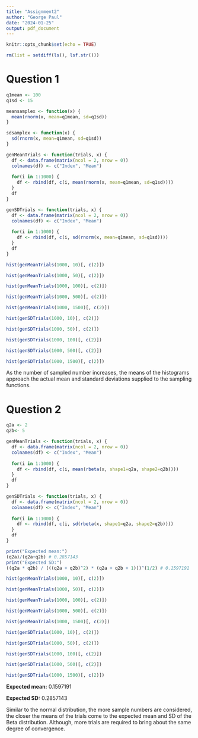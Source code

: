 ```yaml
---
title: "Assignment2"
author: "George Paul"
date: "2024-01-25"
output: pdf_document
---
```


```r
knitr::opts_chunk$set(echo = TRUE)
```

```r
rm(list = setdiff(ls(), lsf.str()))
```

# Question 1

```r
q1mean <- 100
q1sd <- 15

meansamplex <- function(x) {
  mean(rnorm(x, mean=q1mean, sd=q1sd))
}

sdsamplex <- function(x) {
  sd(rnorm(x, mean=q1mean, sd=q1sd))
}

genMeanTrials <- function(trials, x) {
  df <- data.frame(matrix(ncol = 2, nrow = 0))
  colnames(df) <- c("Index", "Mean")
  
  for(i in 1:1000) {
    df <- rbind(df, c(i, mean(rnorm(x, mean=q1mean, sd=q1sd))))
  }
  df
}

genSDTrials <- function(trials, x) {
  df <- data.frame(matrix(ncol = 2, nrow = 0))
  colnames(df) <- c("Index", "Mean")
  
  for(i in 1:1000) {
    df <- rbind(df, c(i, sd(rnorm(x, mean=q1mean, sd=q1sd))))
  }
  df
}
```

```r
hist(genMeanTrials(1000, 10)[, c(2)])
```

```r
hist(genMeanTrials(1000, 50)[, c(2)])
```

```r
hist(genMeanTrials(1000, 100)[, c(2)])
```

```r
hist(genMeanTrials(1000, 500)[, c(2)])
```

```r

hist(genMeanTrials(1000, 1500)[, c(2)])
```

```r
hist(genSDTrials(1000, 10)[, c(2)])
```

```r
hist(genSDTrials(1000, 50)[, c(2)])
```

```r
hist(genSDTrials(1000, 100)[, c(2)])
```

```r
hist(genSDTrials(1000, 500)[, c(2)])
```

```r
hist(genSDTrials(1000, 1500)[, c(2)])
```

As the number of sampled number increases, the means of the histograms approach the actual mean and standard deviations supplied to the sampling functions.

# Question 2

```r
q2a <- 2
q2b<- 5

genMeanTrials <- function(trials, x) {
  df <- data.frame(matrix(ncol = 2, nrow = 0))
  colnames(df) <- c("Index", "Mean")
  
  for(i in 1:1000) {
    df <- rbind(df, c(i, mean(rbeta(x, shape1=q2a, shape2=q2b))))
  }
  df
}

genSDTrials <- function(trials, x) {
  df <- data.frame(matrix(ncol = 2, nrow = 0))
  colnames(df) <- c("Index", "Mean")
  
  for(i in 1:1000) {
    df <- rbind(df, c(i, sd(rbeta(x, shape1=q2a, shape2=q2b))))
  }
  df
}

print("Expected mean:")
(q2a)/(q2a+q2b) # 0.2857143
print("Expected SD:")
((q2a * q2b) / (((q2a + q2b)^2) * (q2a + q2b + 1)))^(1/2) # 0.1597191

```

```r
hist(genMeanTrials(1000, 10)[, c(2)])
```

```r
hist(genMeanTrials(1000, 50)[, c(2)])
```

```r
hist(genMeanTrials(1000, 100)[, c(2)])
```

```r
hist(genMeanTrials(1000, 500)[, c(2)])
```

```r

hist(genMeanTrials(1000, 1500)[, c(2)])
```

```r
hist(genSDTrials(1000, 10)[, c(2)])
```

```r
hist(genSDTrials(1000, 50)[, c(2)])
```

```r
hist(genSDTrials(1000, 100)[, c(2)])
```

```r
hist(genSDTrials(1000, 500)[, c(2)])
```

```r
hist(genSDTrials(1000, 1500)[, c(2)])
```

**Expected mean:** 0.1597191

**Expected SD:** 0.2857143

Similar to the normal distribution, the more sample numbers are considered, the closer the means of the trials come to the expected mean and SD of the Beta distribution. Although, more trials are required to bring about the same degree of convergence.
